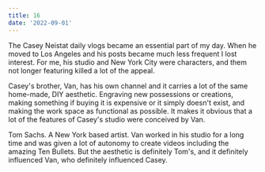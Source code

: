 ```yaml
---
title: 16
date: '2022-09-01'
---
```


The Casey Neistat daily vlogs became an essential part of my day. When he moved to Los Angeles and his posts became much less frequent I lost interest. For me, his studio and New York City were characters, and them not longer featuring killed a lot of the appeal.

Casey's brother, Van, has his own channel and it carries a lot of the same home-made, DIY aesthetic. Engraving new possessions or creations, making something if buying it is expensive or it simply doesn't exist, and making the work space as functional as possible. It makes it obvious that a lot of the features of Casey's studio were conceived by Van.

Tom Sachs. A New York based artist. Van worked in his studio for a long time and was given a lot of autonomy to create videos including the amazing Ten Bullets. But the aesthetic is definitely Tom's, and it definitely influenced Van, who definitely influenced Casey.
